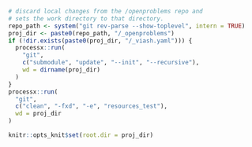 
```r
# discard local changes from the /openproblems repo and
# sets the work directory to that directory.
repo_path <- system("git rev-parse --show-toplevel", intern = TRUE)
proj_dir <- paste0(repo_path, "/_openproblems")
if (!dir.exists(paste0(proj_dir, "/_viash.yaml"))) {
  processx::run(
    "git",
    c("submodule", "update", "--init", "--recursive"),
    wd = dirname(proj_dir)
  )
}
processx::run(
  "git", 
  c("clean", "-fxd", "-e", "resources_test"),
  wd = proj_dir
)

knitr::opts_knit$set(root.dir = proj_dir)
```